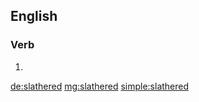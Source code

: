 ==English==

===Verb===
{{head|en|verb form}}

# {{en-past of|slather}}

[[de:slathered]]
[[mg:slathered]]
[[simple:slathered]]